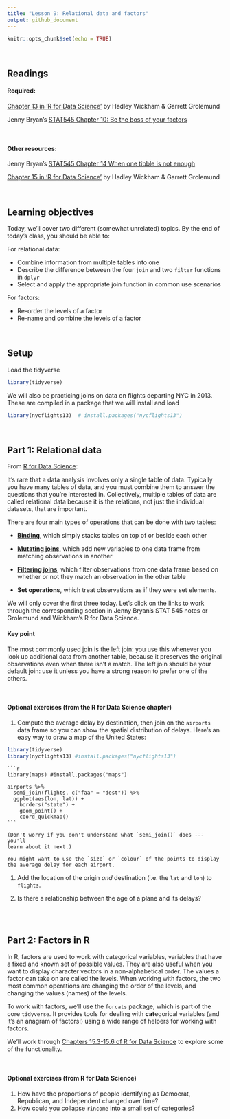 ```yaml
---
title: "Lesson 9: Relational data and factors"
output: github_document
---
```


```r
knitr::opts_chunk$set(echo = TRUE)
```

<br>

## Readings

#### Required:
[Chapter 13 in 'R for Data Science'](https://r4ds.had.co.nz/relational-data.html) by Hadley Wickham & Garrett Grolemund

Jenny Bryan's [STAT545 Chapter 10: Be the boss of your factors](https://stat545.com/multiple-tibbles.html)

<br>

#### Other resources:
Jenny Bryan's [STAT545 Chapter 14 When one tibble is not enough](https://stat545.com/multiple-tibbles.html)

[Chapter 15 in 'R for Data Science'](https://r4ds.had.co.nz/factors.html) by Hadley Wickham & Garrett Grolemund

<br>

## Learning objectives
Today, we'll cover two different (somewhat unrelated) topics. By the end of today's class, you should be able to:

For relational data:

* Combine information from multiple tables into one
* Describe the difference between the four `join` and two `filter` functions in `dplyr`
* Select and apply the appropriate join function in common use scenarios 

For factors:

* Re-order the levels of a factor
* Re-name and combine the levels of a factor


<br>

## Setup

Load the tidyverse
```r
library(tidyverse)

```

We will also be practicing joins on data on flights departing NYC in 2013. These are compiled in a package that we will install and load
```r

library(nycflights13)  # install.packages("nycflights13")

```

<br>

## Part 1: Relational data
From [R for Data Science](https://r4ds.had.co.nz/relational-data.html#nycflights13-relational):

It’s rare that a data analysis involves only a single table of data. Typically you have many tables of data, and you must combine them to answer the questions that you’re interested in. Collectively, multiple tables of data are called relational data because it is the relations, not just the individual datasets, that are important.

There are four main types of operations that can be done with two tables:

* [**Binding**](https://stat545.com/multiple-tibbles.html#typology-of-data-combination-tasks), which simply stacks tables on top of or beside each other

* [**Mutating joins**](https://r4ds.had.co.nz/relational-data.html#mutating-joins), which add new variables to one data frame from matching observations in another

* [**Filtering joins**](https://r4ds.had.co.nz/relational-data.html#filtering-joins), which filter observations from one data frame based on whether or not they match an observation in the other table

* **Set operations**, which treat observations as if they were set elements.

We will only cover the first three today. Let's click on the links to work through the corresponding section in Jenny Bryan's STAT 545 notes or Grolemund and Wickham's R for Data Science.




#### Key point

The most commonly used join is the left join: you use this whenever you look up additional data from another table, because it preserves the original observations even when there isn’t a match. The left join should be your default join: use it unless you have a strong reason to prefer one of the others.


<br>

#### Optional exercises (from the R for Data Science chapter)


1.  Compute the average delay by destination, then join on the `airports`
    data frame so you can show the spatial distribution of delays. Here's an
    easy way to draw a map of the United States:

```r
library(tidyverse)
library(nycflights13) #install.packages("nycflights13")
```

    ```r
    library(maps) #install.packages("maps")

    airports %>%
      semi_join(flights, c("faa" = "dest")) %>%
      ggplot(aes(lon, lat)) +
        borders("state") +
        geom_point() +
        coord_quickmap()
    ```

    (Don't worry if you don't understand what `semi_join()` does --- you'll
    learn about it next.)

    You might want to use the `size` or `colour` of the points to display
    the average delay for each airport.

1.  Add the location of the origin _and_ destination (i.e. the `lat` and `lon`)
    to `flights`.

1.  Is there a relationship between the age of a plane and its delays?




<br>
<br>


## Part 2: Factors in R

In R, factors are used to work with categorical variables, variables that have a fixed and known set of possible values. They are also useful when you want to display character vectors in a non-alphabetical order. The values a factor can take on are called the levels. When working with factors, the two most common operations are changing the order of the levels, and changing the values (names) of the levels. 

To work with factors, we’ll use the `forcats` package, which is part of the core `tidyverse`. It provides tools for dealing with **cat**egorical variables (and it’s an anagram of factors!) using a wide range of helpers for working with factors.

We'll work through [Chapters 15.3-15.6 of R for Data Science](https://r4ds.had.co.nz/factors.html#general-social-survey) to explore some of the functionality.

<br>

#### Optional exercises (from R for Data Science)

1.  How have the proportions of people identifying as Democrat, Republican, and
    Independent changed over time?
1.  How could you collapse `rincome` into a small set of categories?


